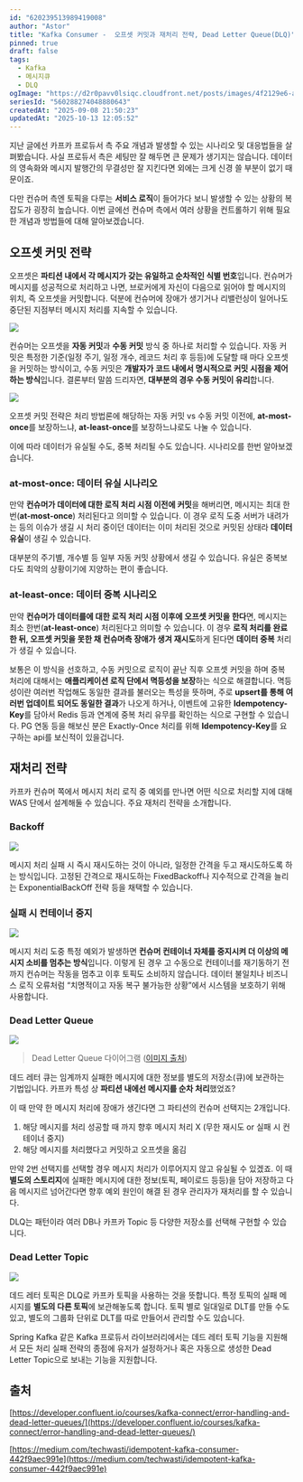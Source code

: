 ```yaml
---
id: "620239513989419008"
author: "Astor"
title: "Kafka Consumer -  오프셋 커밋과 재처리 전략, Dead Letter Queue(DLQ)"
pinned: true
draft: false
tags:
  - Kafka
  - 메시지큐
  - DLQ
ogImage: "https://d2r0pavv0lsiqc.cloudfront.net/posts/images/4f2129e6-a18e-41eb-acec-a693d73a34c1.webp"
seriesId: "560288274048880643"
createdAt: "2025-09-08 21:50:23"
updatedAt: "2025-10-13 12:05:52"
---
```


지난 글에선 카프카 프로듀서 측 주요 개념과 발생할 수 있는 시나리오 및 대응법들을 살펴봤습니다. 사실 프로듀서 측은 세팅만 잘 해두면 큰 문제가 생기지는 않습니다. 데이터의 영속화와 메시지 발행간의 무결성만 잘 지킨다면 외에는 크게 신경 쓸 부분이 없기 때문이죠.

다만 컨슈머 측엔 토픽을 다루는 **서비스 로직**이 들어가다 보니 발생할 수 있는 상황의 복잡도가 굉장히 높습니다. 이번 글에선 컨슈머 측에서 여러 상황을 컨트롤하기 위해 필요한 개념과 방법들에 대해 알아보겠습니다.

## 오프셋 커밋 전략

오프셋은 **파티션 내에서 각 메시지가 갖는 유일하고 순차적인 식별 번호**입니다. 컨슈머가 메시지를 성공적으로 처리하고 나면, 브로커에게 자신이 다음으로 읽어야 할 메시지의 위치, 즉 오프셋을 커밋합니다. 덕분에 컨슈머에 장애가 생기거나 리밸런싱이 일어나도 중단된 지점부터 메시지 처리를 지속할 수 있습니다.

![](https://d2r0pavv0lsiqc.cloudfront.net/projects/images/e6201e16-cb4e-4862-ab73-a15431847674.webp)

컨슈머는 오프셋을 **자동 커밋**과 **수동 커밋** 방식 중 하나로 처리할 수 있습니다. 자동 커밋은 특정한 기준(일정 주기, 일정 개수, 레코드 처리 후 등등)에 도달할 때 마다 오프셋을 커밋하는 방식이고, 수동 커밋은 **개발자가 코드 내에서 명시적으로 커밋 시점을 제어하는 방식**입니다. 결론부터 말씀 드리자면, **대부분의 경우 수동 커밋이 유리**합니다.

![](https://d2r0pavv0lsiqc.cloudfront.net/projects/images/6f1c74cc-88ef-4ea9-93c9-516b33696903.webp)

오프셋 커밋 전략은 처리 방법론에 해당하는 자동 커밋 vs 수동 커밋 이전에, **at-most-once**를 보장하느냐,  **at-least-once**를 보장하느냐로도 나눌 수 있습니다.

이에 따라 데이터가 유실될 수도, 중복 처리될 수도 있습니다. 시나리오를 한번 알아보겠습니다.

### at-most-once: 데이터 유실 시나리오

만약 **컨슈머가 데이터에 대한 로직 처리 시점 이전에 커밋**을 해버리면, 메시지는 최대 한번(**at-most-once**) 처리된다고 의미할 수 있습니다. 이 경우 로직 도중 서버가 내려가는 등의 이슈가 생길 시 처리 중이던 데이터는 이미 처리된 것으로 커밋된 상태라 **데이터 유실**이 생길 수 있습니다.

대부분의 주기별, 개수별 등 일부 자동 커밋 상황에서 생길 수 있습니다. 유실은 중복보다도 최악의 상황이기에 지양하는 편이 좋습니다.

### at-least-once: 데이터 중복 시나리오

만약 **컨슈머가 데이터를에 대한 로직 처리 시점 이후에 오프셋 커밋을 한다**면, 메시지는 최소 한번(**at-least-once**) 처리된다고 의미할 수 있습니다. 이 경우 **로직 처리를 완료한 뒤, 오프셋 커밋을 못한 채 컨슈머측 장애가 생겨 재시도**하게 된다면 **데이터 중복** 처리가 생길 수 있습니다.

보통은 이 방식을 선호하고, 수동 커밋으로 로직이 끝난 직후 오프셋 커밋을 하며 중복 처리에 대해서는 **애플리케이션 로직 단에서 멱등성을 보장**하는 식으로 해결합니다. 멱등성이란 여러번 작업해도 동일한 결과를 불러오는 특성을 뜻하며, 주로 **upsert를 통해 여러번 업데이트 되어도 동일한 결과**가 나오게 하거나, 이벤트에 고유한 **Idempotency-Key**를 담아서 Redis 등과 연계에 중복 처리 유무를 확인하는 식으로 구현할 수 있습니다. PG 연동 등을 해보신 분은 Exactly-Once 처리를 위해 **Idempotency-Key**를 요구하는 api를 보신적이 있을겁니다.

## 재처리 전략

카프카 컨슈머 쪽에서 메시지 처리 로직 중 예외를 만나면 어떤 식으로 처리할 지에 대해 WAS 단에서 설계해둘 수 있습니다. 주요 재처리 전략을 소개합니다.

### Backoff

![](https://d2r0pavv0lsiqc.cloudfront.net/projects/images/1042a4b7-8757-4b8b-9812-0f3ddbcd6023.webp)

메시지 처리 실패 시 즉시 재시도하는 것이 아니라, 일정한 간격을 두고 재시도하도록 하는 방식입니다. 고정된 간격으로 재시도하는 FixedBackoff나 지수적으로 간격을 늘리는 ExponentialBackOff 전략 등을 채택할 수 있습니다.

### 실패 시 컨테이너 중지

![](https://d2r0pavv0lsiqc.cloudfront.net/projects/images/9551c3b3-6f41-4744-9a60-b8d3b5dc7f14.webp)

메시지 처리 도중 특정 예외가 발생하면 **컨슈머 컨테이너 자체를 중지시켜 더 이상의 메시지 소비를 멈추는 방식**입니다. 이렇게 된 경우 고 수동으로 컨테이너를 재기동하기 전까지 컨슈머는 작동을 멈추고 이후 토픽도 소비하지 않습니다. 데이터 불일치나 비즈니스 로직 오류처럼 “치명적이고 자동 복구 불가능한 상황”에서 시스템을 보호하기 위해 사용합니다.

### Dead Letter Queue

![](https://d2r0pavv0lsiqc.cloudfront.net/projects/images/3c580c95-e45c-4491-97f3-3974f3b8a0f1.webp)

> Dead Letter Queue 다이어그램 ([이미지 출처](https://www.baeldung.com/kafka-spring-dead-letter-queue))

데드 레터 큐는 임계까지 실패한 메시지에 대한 정보를 별도의 저장소(큐)에 보관하는 기법입니다. 카프카 특성 상 **파티션 내에선 메시지를 순차 처리**했었죠?&#x20;

이 때 만약 한 메시지 처리에 장애가 생긴다면 그 파티션의 컨슈머 선택지는 2개입니다.

1. 해당 메시지를 처리 성공할 때 까지 향후 메시지 처리 X (무한 재시도 or 실패 시 컨테이너 중지)
2. 해당 메시지를 처리했다고 커밋하고 오프셋을 옮김

만약 2번 선택지를 선택할 경우 메시지 처리가 이루어지지 않고 유실될 수 있겠죠. 이 때 **별도의 스토리지**에 실패한 메시지에 대한 정보(토픽, 페이로드 등등)을 담아 저장하고 다음 메시지르 넘어간다면 향후 예외 원인이 해결 된 경우 관리자가 재처리를 할 수 있습니다.

DLQ는 패턴이라 여러 DB나 카프카 Topic 등 다양한 저장소를 선택해 구현할 수 있습니다.

### Dead Letter Topic

![](https://d2r0pavv0lsiqc.cloudfront.net/projects/images/e57816d7-3f3b-4801-b610-3ef941748d51.webp)

데드 레터 토픽은 DLQ로 카프카 토픽을 사용하는 것을 뜻합니다. 특정 토픽의 실패 메시지를 **별도의 다른 토픽**에 보관해놓도록 합니다. 토픽 별로 일대일로 DLT를 만들 수도 있고, 별도의 그룹화 단위로 DLT를 따로 만들어서 관리할 수도 있습니다.

Spring Kafka 같은 Kafka 프로듀서 라이브러리에서는 데드 레터 토픽 기능을 지원해서 모든 처리 실패 전략의 종점에 유저가 설정하거나 혹은 자동으로 생성한 Dead Letter Topic으로 보내는 기능을 지원합니다.

## 출처

[https://developer.confluent.io/courses/kafka-connect/error-handling-and-dead-letter-queues/](https://developer.confluent.io/courses/kafka-connect/error-handling-and-dead-letter-queues/)

[https://medium.com/techwasti/idempotent-kafka-consumer-442f9aec991e](https://medium.com/techwasti/idempotent-kafka-consumer-442f9aec991e)